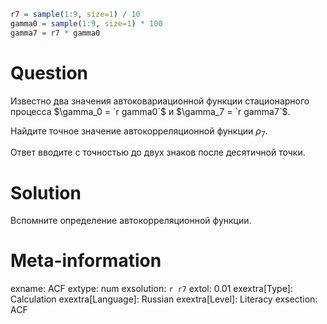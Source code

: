 ```r
r7 = sample(1:9, size=1) / 10
gamma0 = sample(1:9, size=1) * 100
gamma7 = r7 * gamma0
```


Question
========

Известно два значения автоковариационной функции стационарного процесса $\gamma_0 = `r gamma0`$ и $\gamma_7 = `r gamma7`$.

Найдите точное значение автокорреляционной функции $\rho_7$. 

Ответ вводите с точностью до двух знаков после десятичной точки.

Solution
========

Вспомните определение автокорреляционной функции.

Meta-information
================
exname: ACF
extype: num
exsolution: `r r7`
extol: 0.01
exextra[Type]: Calculation
exextra[Language]: Russian
exextra[Level]: Literacy
exsection: ACF
